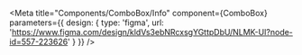 
<Meta
  title="Components/ComboBox/Info"
  component={ComboBox}
  parameters={{
    design: {
      type: 'figma',
      url: 'https://www.figma.com/design/kldVs3ebNRcxsgYGttpDbU/NLMK-UI?node-id=557-223626'
    }
  }}
/>

<Story of={DecoratorDefault} />

<Unstyled>
  <Stories />
</Unstyled>
